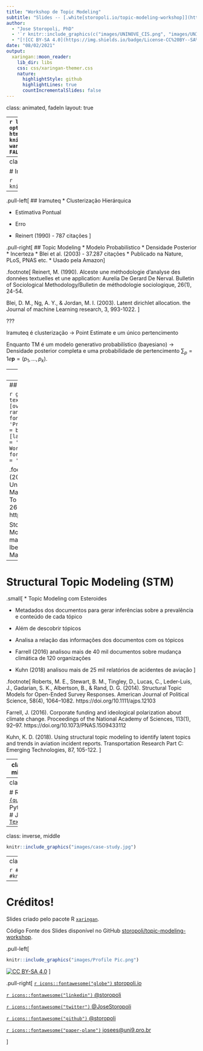 ```yaml
---
title: "Workshop de Topic Modeling"
subtitle: "Slides -- [.white[storopoli.io/topic-modeling-workshop]](https://storopoli.io/topic-modeling-workshop)"
author: 
  - "Jose Storopoli, PhD"
  - '`r knitr::include_graphics(c("images/UNINOVE_CIS.png", "images/UNINOVE_PPGA.png"), dpi = 400)`'
  - "[![CC BY-SA 4.0](https://img.shields.io/badge/License-CC%20BY--SA%204.0-lightgrey.svg)](http://creativecommons.org/licenses/by-sa/4.0/)"
date: "08/02/2021"
output:
  xaringan::moon_reader:
    lib_dir: libs
    css: css/xaringan-themer.css
    nature:
      highlightStyle: github
      highlightLines: true
      countIncrementalSlides: false
---
```


class: animated, fadeIn
layout: true

---
```r
library(DiagrammeR)
options(htmltools.dir.version = FALSE,
        htmltools.preserve.raw = FALSE)
knitr::opts_chunk$set(fig.retina = 4,
                      warning = FALSE,
                      message = FALSE,
                      echo = FALSE)
set.seed(123)
```

```r
library(xaringanthemer)

extra_css <- list(
  ".tiny" = list("font-size" = "40%"),
  ".small" = list("font-size" = "70%"),
  ".large" = list("font-size" = "130%"),
  ".xlarge" = list("font-size" = "200%"),
  ".full-width" = list(
    display = "flex",
    width   = "100%",
    flex    = "1 1 auto"
  ),
  "white" = list("color" = "white !important")
)

# UNINOVE Colors
style_mono_accent(
  base_color = "#29427A",
  header_font_google = google_font("Josefin Sans"),
  text_font_google   = google_font("Montserrat", "300", "300i"),
  code_font_google   = google_font("Fira Mono"),
  text_font_size     = "1.5em",
  footnote_font_size = "0.4em",
  extra_css = extra_css,
  outfile = "css/xaringan-themer.css"
)
```

```r
# xaringanExtra tile view press key "O"
xaringanExtra::use_tile_view()

xaringanExtra::use_logo(
  image_url = "https://raw.githubusercontent.com/storopoli/UNINOVE-xaringan-theme/master/resources/uninove.png",
  link_url = "https://www.uninove.br",
  width = "110px",
  height = "55px")

xaringanExtra::use_fit_screen()
#xaringanExtra::use_animate_css()
xaringanExtra::use_tachyons()

# xaringanExtra webcam press key "W"
xaringanExtra::use_webcam()
```

# O que é modelagem de tópicos?

```r
knitr::include_graphics("images/topic-modeling.jpg")
```

.footnote[
Jordan, M. I., & Mitchell, T. M. (2015). Machine learning: Trends, perspectives, and prospects. Science, 349(6245), 255–260. https://doi.org/10.1126/science.aaa8415
]

???

Modelo Probabilístico

---
class: inverse, middle, center

# Iramuteq vs Topic Modeling

```r
knitr::include_graphics("images/fight.jpg")
```


---

.pull-left[
## Iramuteq
* Clusterização Hierárquica

* Estimativa Pontual

* Erro

* Reinert (1990) - 787 citações
]

.pull-right[
## Topic Modeling
* Modelo Probabilístico
* Densidade Posterior
* Incerteza 
* Blei et al. (2003) - 37.287 citações
* Publicado na Nature, PLoS, PNAS etc.
* Usado pela Amazon
]

.footnote[
Reinert, M. (1990). Alceste une méthodologie d'analyse des données textuelles et une application: Aurelia De Gerard De Nerval. Bulletin of Sociological Methodology/Bulletin de méthodologie sociologique, 26(1), 24-54.

Blei, D. M., Ng, A. Y., & Jordan, M. I. (2003). Latent dirichlet allocation. the Journal of machine Learning research, 3, 993-1022.
]

???

Iramuteq é clusterização -> Point Estimate e um único pertencimento

Enquanto TM é um modelo generativo probabilístico (bayesiano) -> Densidade posterior completa e uma probabilidade de pertencimento $\sum_p =1 e \mathbf{p} = (p_1, \dots, p_k)$.

---
class: inverse, middle, center

# Mas ainda temos que processar texto

```r
knitr::include_graphics("images/corpus.jpg")
```

---
## Pré-processamento de Texto

```r
grViz("
 digraph text_preprocessing {
  graph [overlap = false,
         fontsize = 12,
         rankdir = LR]
  node [shape = oval,
        fontname = Helvetica]
  A [label = 'Pré\nProcessamento']
  node [shape = box,
        fontname = Helvetica]
  B [label = 'Tokenização']; C [label = 'Lematização']; D [label = 'Stop Words'];
  A -> {B C D } [dir = forward,
                    tailport = 'e',
                    headport = 'w']
} 
")
```

.footnote[
Denny, M. J., & Spirling, A. (2018). Text Preprocessing For Unsupervised Learning: Why It Matters, When It Misleads, And What To Do About It. Political Analysis, 26(2), 168–189. https://doi.org/10.1017/pan.2017.44

Storopoli, J. E. (2019). Topic Modeling: How and why to use in management research. Iberoamerican Journal of Strategic Management (IJSM), 18(3), 8–20.
]

---
# Structural Topic Modeling (STM)

.small[
* Topic Modeling com Esteroides

* Metadados dos documentos para gerar inferências sobre a prevalência e conteúdo de cada tópico

* Além de descobrir tópicos

* Analisa a relação das informações dos documentos com os tópicos
* Farrell (2016) analisou mais de 40 mil documentos sobre mudança climática de 120 organizações
* Kuhn (2018) analisou mais de 25 mil relatórios de acidentes de aviação
]

.footnote[
Roberts, M. E., Stewart, B. M., Tingley, D., Lucas, C., Leder-Luis, J., Gadarian, S. K., Albertson, B., & Rand, D. G. (2014). Structural Topic Models for Open-Ended Survey Responses. American Journal of Political Science, 58(4), 1064–1082. https://doi.org/10.1111/ajps.12103

Farrell, J. (2016). Corporate funding and ideological polarization about climate change. Proceedings of the National Academy of Sciences, 113(1), 92–97. https://doi.org/10.1073/PNAS.1509433112

Kuhn, K. D. (2018). Using structural topic modeling to identify latent topics and trends in aviation incident reports. Transportation Research Part C: Emerging Technologies, 87, 105-122.
]

---
class: inverse, middle, center

# Ferramentas

`r icons::icon_style(icons::fontawesome("tools"), scale = 6, fill = "white")`

---
class: middle

# R: [`{stm}`](https://www.structuraltopicmodel.com/) e [`{quanteda}`](http://quanteda.io/)
# Python: [`gensim`](https://radimrehurek.com/gensim/)
# Julia: [`TextAnalysis.jl`](https://juliahub.com/docs/TextAnalysis)

---
class: inverse, middle

```r
knitr::include_graphics("images/case-study.jpg")
```

---
class: inverse, middle

```r
# Closing thought some nice image
#knitr::include_graphics("images/great_power.png")
```

---
# Créditos!

Slides criado pelo pacote R [`xaringan`](https://github.com/yihui/xaringan).

Código Fonte dos Slides disponível no GitHub [storopoli/topic-modeling-workshop](https://github.com/storopoli/topic-modeling-workshop).

.pull-left[
```r
knitr::include_graphics("images/Profile Pic.png")
```

[![CC BY-SA 4.0][cc-by-sa-image]][cc-by-sa]
]

.pull-right[
[`r icons::fontawesome("globe")` storopoli.io](https://storopoli.io)

[`r icons::fontawesome("linkedin")` @storopoli](https://www.linkedin.com/in/storopoli/) 

[`r icons::fontawesome("twitter")` @JoseStoropoli](https://www.twitter.com/JoseStoropoli)

[`r icons::fontawesome("github")` @storopoli](http://github.com/storopoli)  

[`r icons::fontawesome("paper-plane")` josees@uni9.pro.br](mailto:josees@uni9.pro.br)

]

[cc-by-sa]: http://creativecommons.org/licenses/by-sa/4.0/
[cc-by-sa-image]: https://licensebuttons.net/l/by-sa/4.0/88x31.png
[cc-by-sa-shield]: https://img.shields.io/badge/License-CC%20BY--SA%204.0-lightgrey.svg
